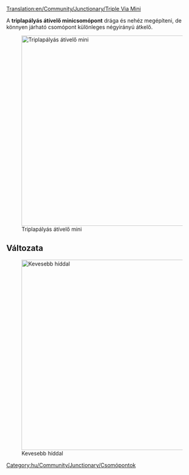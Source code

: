 [[Translation:en/Community/Junctionary/Triple Via Mini]]

{{hu/Community/Junctionary/Csomópontmenü}}

A '''triplapályás átívelő minicsomópont''' drága és nehéz megépíteni, de könnyen járható csomópont különleges négyirányú átkelő.

[[File:en/Community/Junctionary/3VM.png|none|thumb|500px|Triplapályás átívelő mini]]

{{hu/Community/Junctionary/Csomópontok tulajdonságai|Drága|3|1|1|1|1|0|1|1|0|0|1|||
*Nagyon sok vonat egyidejű kezelésére képes.
*Külön irányokat használ.
*Kis területet igényel (8x12).
*Nincs éles kanyar, vagy csak néhány van.
*Nem lehet dugó, sem torlódás.
*Nincs sem pályaelágazás, sem becsatlakozás.
*Azért nincs pályakapcsolat, mert egyszerű vagy dupla vonalak kiszolgálására is alkalmas. Építsd, ahogy jónak látod.
}}

==Változata==
[[File:en/Community/Junctionary/3VM2.png|none|thumb|500px|Kevesebb híddal]]

[[Category:hu/Community/Junctionary/Csomópontok]]